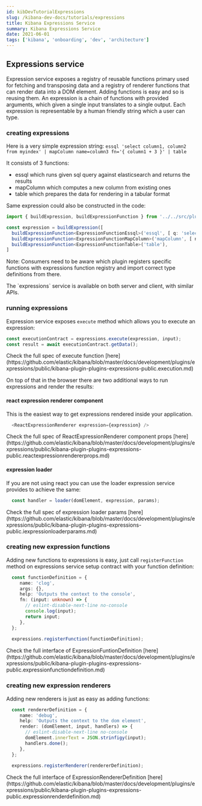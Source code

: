 ```yaml
---
id: kibDevTutorialExpressions
slug: /kibana-dev-docs/tutorials/expressions
title: Kibana Expressions Service
summary: Kibana Expressions Service
date: 2021-06-01
tags: ['kibana', 'onboarding', 'dev', 'architecture']
---
```


## Expressions service

Expression service exposes a registry of reusable functions primary used for fetching and transposing data and a registry of renderer functions that can render data into a DOM element. 
Adding functions is easy and so is reusing them. An expression is a chain of functions with provided arguments, which given a single input translates to a single output. 
Each expression is representable by a human friendly string which a user can type.

### creating expressions

Here is a very simple expression string: 
`essql 'select column1, column2 from myindex' | mapColumn name=column3 fn='{ column1 + 3 }' | table`

It consists of 3 functions:
 - essql which runs given sql query against elasticsearch and returns the results
 - mapColumn which computes a new column from existing ones
 - table which prepares the data for rendering in a tabular format
 
Same expression could also be constructed in the code:

```ts
import { buildExpression, buildExpressionFunction } from '../../src/plugins/expressions';

const expression = buildExpression([
  buildExpressionFunction<ExpressionFunctionEssql>('essql', [ q: 'select column1, column2 from myindex' ]),
  buildExpressionFunction<ExpressionFunctionMapColumn>('mapColumn', [ name: 'column3', expression: 'column1 + 3' ]),
  buildExpressionFunction<ExpressionFunctionTable>('table'),
]
```

Note: Consumers need to be aware which plugin registers specific functions with expressions function registry and import correct type definitions from there.

<DocCallOut title="Server Side Search">
  The `expressions` service is available on both server and client, with similar APIs.
</DocCallOut>

### running expressions

Expression service exposes `execute` method which allows you to execute an expression:

```ts
const executionContract = expressions.execute(expression, input);
const result = await executionContract.getData();
```

<DocCallOut title="Server Side Search">
  Check the full spec of execute function [here](https://github.com/elastic/kibana/blob/master/docs/development/plugins/expressions/public/kibana-plugin-plugins-expressions-public.execution.md)
</DocCallOut>

On top of that in the browser there are two additional ways to run expressions and render the results:

#### react expression renderer component

This is the easiest way to get expressions rendered inside your application.  

```ts
  <ReactExpressionRenderer expression={expression} />
```

<DocCallOut title="Server Side Search">
  Check the full spec of ReactExpressionRenderer component props [here](https://github.com/elastic/kibana/blob/master/docs/development/plugins/expressions/public/kibana-plugin-plugins-expressions-public.reactexpressionrendererprops.md)
</DocCallOut>

#### expression loader

If you are not using react you can use the loader expression service provides to achieve the same:

```ts
  const handler = loader(domElement, expression, params);
```

<DocCallOut title="Server Side Search">
  Check the full spec of expression loader params [here](https://github.com/elastic/kibana/blob/master/docs/development/plugins/expressions/public/kibana-plugin-plugins-expressions-public.iexpressionloaderparams.md)
</DocCallOut>

### creating new expression functions

Adding new functions to expressions is easy, just call `registerFunction` method on expressions service setup contract with your function definition:

```ts
  const functionDefinition = {
     name: 'clog',
     args: {},
     help: 'Outputs the context to the console',
     fn: (input: unknown) => {
       // eslint-disable-next-line no-console
       console.log(input);
       return input;
     },
  };
  
  expressions.registerFunction(functionDefinition);
```

<DocCallOut title="Server Side Search">
  Check the full interface of ExpressionFuntionDefinition [here](https://github.com/elastic/kibana/blob/master/docs/development/plugins/expressions/public/kibana-plugin-plugins-expressions-public.expressionfunctiondefinition.md)
</DocCallOut>

### creating new expression renderers

Adding new renderers is just as easy as adding functions:

```ts
  const rendererDefinition = {
     name: 'debug',
     help: 'Outputs the context to the dom element',
     render: (domElement, input, handlers) => {
       // eslint-disable-next-line no-console
       domElement.innerText = JSON.strinfigy(input);
       handlers.done();
     },
  };
  
  expressions.registerRenderer(rendererDefinition);
```

<DocCallOut title="Server Side Search">
  Check the full interface of ExpressionRendererDefinition [here](https://github.com/elastic/kibana/blob/master/docs/development/plugins/expressions/public/kibana-plugin-plugins-expressions-public.expressionrenderdefinition.md)
</DocCallOut>
